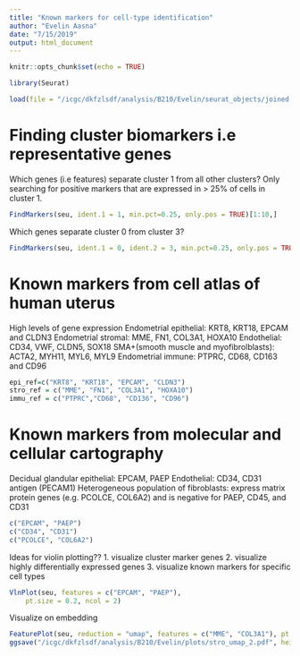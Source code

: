 ```yaml
---
title: "Known markers for cell-type identification"
author: "Evelin Aasna"
date: "7/15/2019"
output: html_document
---
```


```r
knitr::opts_chunk$set(echo = TRUE)
```

```r
library(Seurat)
```

```r
load(file = "/icgc/dkfzlsdf/analysis/B210/Evelin/seurat_objects/joined.RData")
```

# Finding cluster biomarkers i.e representative genes

Which genes (i.e features) separate cluster 1 from all other clusters? Only searching for positive markers that are expressed in > 25% of cells in cluster 1. 
```r
FindMarkers(seu, ident.1 = 1, min.pct=0.25, only.pos = TRUE)[1:10,]
```

Which genes separate cluster 0 from cluster 3?
```r
FindMarkers(seu, ident.1 = 0, ident.2 = 3, min.pct=0.25, only.pos = TRUE)[1:10,]
```


# Known markers from cell atlas of human uterus
High levels of gene expression
Endometrial epithelial: KRT8, KRT18, EPCAM and CLDN3
Endometrial stromal: MME, FN1, COL3A1, HOXA10
Endothelial: CD34, VWF, CLDN5, SOX18
SMA+(smooth muscle and myofibrolblasts): ACTA2, MYH11, MYL6, MYL9
Endometrial immune: PTPRC, CD68, CD163 and CD96

```r
epi_ref=c("KRT8", "KRT18", "EPCAM", "CLDN3")
stro_ref = c("MME", "FN1", "COL3A1", "HOXA10")
immu_ref = c("PTPRC","CD68", "CD136", "CD96")
```

# Known markers from molecular and cellular cartography
Decidual glandular epithelial: EPCAM, PAEP
Endothelial: CD34, CD31 antigen (PECAM1)
Heterogeneous population of fibroblasts: express matrix protein genes (e.g. PCOLCE, COL6A2) and is negative for PAEP, CD45, and CD31

```r
c("EPCAM", "PAEP")
c("CD34", "CD31")
c("PCOLCE", "COL6A2")
```

Ideas for violin plotting??
1. visualize cluster marker genes
2. visualize highly differentially expressed genes
3. visualize known markers for specific cell types
```r
VlnPlot(seu, features = c("EPCAM", "PAEP"), 
    pt.size = 0.2, ncol = 2)
```


Visualize on embedding 
```r
FeaturePlot(seu, reduction = "umap", features = c("MME", "COL3A1"), pt.size = 0.2, ncol = 2)
ggsave("/icgc/dkfzlsdf/analysis/B210/Evelin/plots/stro_umap_2.pdf", height = 5, width = 10)
```

